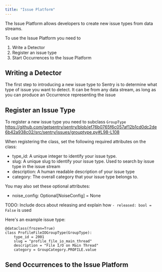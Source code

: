 ```yaml
---
title: "Issue Platform"
---
```


The Issue Platform allows developers to create new issue types from data streams.

To use the Issue Platform you need to

1. Write a Detector
2. Register an issue type
3. Start Occurrences to the Issue Platform


## Writing a Detector
The first step to introducing a new issue type to Sentry is to determine what type of issue you want to detect. It can be from any data stream, as long as you can produce an 
Occurrence representing the issue <link to occurrence schema>

## Register an Issue Type
To register a new issue type you need to subclass `GroupType` https://github.com/getsentry/sentry/blob/ef76b0765f6c057af12b1cd0dc2de6b42a938c02/src/sentry/issues/grouptype.py#L98-L108

When registering the class, set the following required attributes on the class:
- type_id: A unique integer to identify your issue type.
- slug: A unique slug to identify your issue type. Used to search by issue type in the issue stream
- description: A human readable description of your issue type <include where this is used>
- category: The overall category that your issue type belongs to. <include docs on creating a category>


You may also set these optional attributes:
 - noise_config: Optional[NoiseConfig] = None
  
TODO: Include docs about releasing and explain how `- released: bool = False` is used

Here's an example issue type:
```
@dataclass(frozen=True)
class ProfileFileIOGroupType(GroupType):
    type_id = 2001
    slug = "profile_file_io_main_thread"
    description = "File I/O on Main Thread"
    category = GroupCategory.PROFILE.value
```



## Send Occurrences to the Issue Platform

